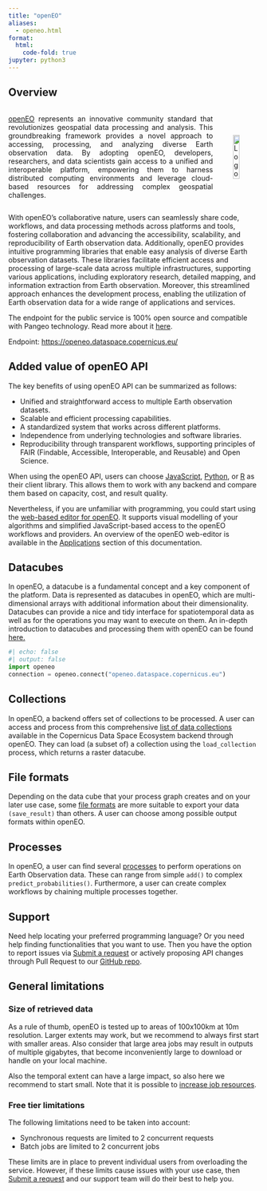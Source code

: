 ```yaml
---
title: "openEO"
aliases: 
  - openeo.html
format:
  html:
    code-fold: true
jupyter: python3
---
```


## Overview

<div style="display: flex; align-items: center;"><p style="flex: 1; text-align: justify;"><a href="https://dataspace.copernicus.eu/analyse/openeo">openEO</a> represents an innovative community standard that revolutionizes geospatial data processing and analysis. This groundbreaking framework provides a novel approach to accessing, processing, and analyzing diverse Earth observation data. By adopting openEO, developers, researchers, and data scientists gain access to a unified and interoperable platform, empowering them to harness distributed computing environments and leverage cloud-based resources for addressing complex geospatial challenges.</p><a href="hhttps://dataspace.copernicus.eu/analyse/openeo" target="_blank" style="margin-left: 40px;"><img src="_images/openEO_logo.png" alt="Logo" style="height: 50%; max-height: 100px;"></a></div>



With openEO's collaborative nature, users can seamlessly share code, workflows, and data processing methods across platforms and tools, fostering collaboration and advancing the accessibility, scalability, and reproducibility of Earth observation data. Additionally, openEO provides intuitive programming libraries that enable easy analysis of diverse Earth observation datasets. These libraries facilitate efficient access and processing of large-scale data across multiple infrastructures, supporting various applications, including exploratory research, detailed mapping, and information extraction from Earth observation. Moreover, this streamlined approach enhances the development process, enabling the utilization of Earth observation data for a wide range of applications and services.

The endpoint for the public service is 100% open source and compatible with Pangeo technology. Read more about it [here](APIs/openEO/openeo_deployment.md).

Endpoint: [https://openeo.dataspace.copernicus.eu/](https://openeo.dataspace.copernicus.eu/){target="_blank"}

## Added value of openEO API

The key benefits of using openEO API can be summarized as follows:

* Unified and straightforward access to multiple Earth observation datasets.
* Scalable and efficient processing capabilities.
* A standardized system that works across different platforms.
* Independence from underlying technologies and software libraries.
* Reproducibility through transparent workflows, supporting principles of FAIR (Findable, Accessible, Interoperable, and Reusable) and Open Science.

When using the openEO API, users can choose [JavaScript](JavaScript_Client/JavaScript.qmd), [Python](Python_Client/Python.qmd), or [R](R_Client/R.qmd) as their client library. This allows them to work with any backend and compare them based on capacity, cost, and result quality.

Nevertheless, if you are unfamiliar with programming, you could start using the [web-based editor for openEO](#). It supports visual modelling of your algorithms and simplified JavaScript-based access to the openEO workflows and providers. An overview of the openEO web-editor is available in the [Applications](https://documentation.dataspace.copernicus.eu/Applications.html) section of this documentation.

## Datacubes

In openEO, a datacube is a fundamental concept and a key component of the platform. Data is represented as datacubes in openEO, which are multi-dimensional arrays with additional information about their dimensionality. Datacubes can provide a nice and tidy interface for spatiotemporal data as well as for the operations you may want to execute on them. An in-depth introduction to datacubes and processing them with openEO can be found [here.](https://openeo.org/documentation/1.0/datacubes.html){target='_blank'}


```python
#| echo: false
#| output: false
import openeo
connection = openeo.connect("openeo.dataspace.copernicus.eu")

```

## Collections

In openEO, a backend offers set of collections to be processed. A user can access and process from this comprehensive [list of data collections](./Collections.qmd) available in the Copernicus Data Space Ecosystem backend through openEO. They can load (a subset of) a collection using the `load_collection` process, which returns a raster datacube. 

## File formats

Depending on the data cube that your process graph creates and on your later use case, some [file formats](./File_formats.qmd) are more suitable to export your data `(save_result)` than others. A user can choose among possible output formats within openEO.

## Processes

In openEO, a user can find several [processes](./Processes.qmd) to perform operations on Earth Observation data. These can range from simple `add()` to complex `predict_probabilities()`. Furthermore, a user can create complex workflows by chaining multiple processes together. 

## Support

Need help locating your preferred programming language? Or you need help finding functionalities that you want to use. Then you have the option to report issues via [Submit a request](https://helpcenter.dataspace.copernicus.eu/hc/en-gb/requests/new){target='_blank'} or actively proposing API changes through Pull Request to our [GitHub repo](https://github.com/eu-cdse){target='_blank'}.

## General limitations

### Size of retrieved data

As a rule of thumb, openEO is tested up to areas of 100x100km at 10m resolution. Larger extents may work, but we recommend to always first start with smaller areas. Also consider that large area jobs may result in outputs of multiple gigabytes, that become inconveniently large to download or handle on your local machine.

Also the temporal extent can have a large impact, so also here we recommend to start small. Note that it is possible to [increase job resources](./job_config.qmd).

### Free tier limitations

The following limitations need to be taken into account:

* Synchronous requests are limited to 2 concurrent requests
* Batch jobs are limited to 2 concurrent jobs

These limits are in place to prevent individual users from overloading the service. However, if these limits cause issues with your use case, then [Submit a request](https://helpcenter.dataspace.copernicus.eu/hc/en-gb/requests/new){target='_blank'} and our support team will do their best to help you.
